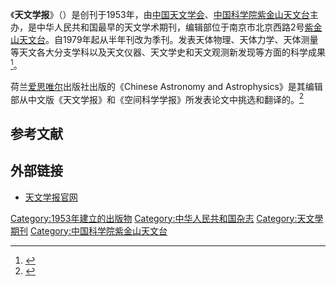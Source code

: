《'''天文学报'''》（{{lang-la|Acta Astronomica Sinica}}）是创刊于1953年，由[[中国天文学会|中国天文学会]]、[[中国科学院紫金山天文台|中国科学院紫金山天文台]]主办，是中华人民共和国最早的天文学术期刊，编辑部位于南京市北京西路2号[[紫金山天文台|紫金山天文台]]。自1979年起从半年刊改为季刊。发表天体物理、天体力学、天体测量等天文各大分支学科以及天文仪器、天文学史和天文观测新发现等方面的科学成果<ref>{{cite book||title=《简明天文学词典》|publisher=叶叔华主编。上海辞书出版社1986年12月出版}}</ref>。

荷兰[[爱思唯尔|爱思唯尔]]出版社出版的《Chinese Astronomy and Astrophysics》是其编辑部从中文版《天文学报》和《空间科学学报》所发表论文中挑选和翻译的。<ref>{{cite web|url=http://www.journals.elsevier.com/chinese-astronomy-and-astrophysics/|title=Chinese Astronomy and Astrophysics|publisher=介绍页面|access-date=2015-04-05|archive-date=2020-08-09|archive-url=https://web.archive.org/web/20200809002851/https://www.journals.elsevier.com/chinese-astronomy-and-astrophysics/|dead-url=no}}</ref>

== 参考文献 ==
{{reflist}}

== 外部链接 ==
* [http://www.twxb.org 天文学报官网] {{Wayback|url=http://www.twxb.org/ |date=20190905113829 }}

[[Category:1953年建立的出版物|Category:1953年建立的出版物]]
[[Category:中华人民共和国杂志|Category:中华人民共和国杂志]]
[[Category:天文學期刊|Category:天文學期刊]]
[[Category:中国科学院紫金山天文台|Category:中国科学院紫金山天文台]]